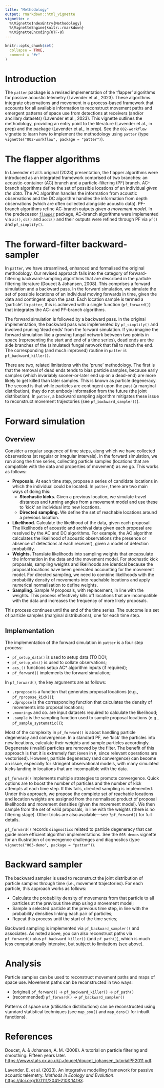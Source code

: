 ```yaml
---
title: "Methodology"
output: rmarkdown::html_vignette
vignette: >
  %\VignetteIndexEntry{Methodology}
  %\VignetteEngine{knitr::rmarkdown}
  %\VignetteEncoding{UTF-8}
---
```


```r
knitr::opts_chunk$set(
  collapse = TRUE,
  comment = "#>"
)
```

# Introduction

The `patter` package is a revised implementation of the 'flapper' algorithms for passive acoustic telemetry (Lavender et al., 2023). These algorithms integrate observations and movement in a process-based framework that accounts for all available information to reconstruct movement paths and emergent patterns of space use from detections at receivers (and/or ancillary datasets) (Lavender et al., 2023). This vignette outlines the methodology, providing an entry point to the literature (Lavender et al., in prep) and the package (Lavender et al., in prep). See the `002-workflow` vignette to learn how to implement the methodology using `patter` (type `vignette("002-workflow", package = "patter")`). 

# The flapper algorithms

In Lavender et al.'s original (2023) presentation, the flapper algorithms were introduced as an integrated framework comprised of two branches: an acoustic-container (AC) branch and a particle-filtering (PF) branch. AC-branch algorithms define the set of possible locations of an individual _given the data_. The AC algorithm handles the information from acoustic observations and the DC algorithm handles the information from depth observations (which are often collected alongside acoustic data). PF-branch algorithms refine AC-branch outputs _given a movement model_. In the predecessor [`flapper`](https://github.com/edwardlavender/flapper) package, AC-branch algorithms were implemented via `ac()`, `dc()` and `acdc()` and their outputs were refined through PF via `pf()` and `pf_simplify()`. 

# The forward-filter backward-sampler

In `patter`, we have streamlined, enhanced and formalised the original methodology. Our revised approach falls into the category of forward-filtering backward-sampling algorithms that are described in the particle filtering literature (Doucet & Johansen, 2008). This comprises a forward simulation and a backward pass. In the forward simulation, we simulate the set of possible locations of an individual moving forwards in time, given the data and contingent upon the past. Each location sample is termed a 'particle'. In `patter`, this is achieved with a single function (`pf_forward()`) that integrates the AC- and PF-branch algorithms. 

The forward simulation is followed by a backward pass. In the original implementation, the backward pass was implemented by `pf_simplify()` and involved pruning 'dead ends' from the forward simulation. If you imagine the forward simulation like a growing fungal network between two points in space (representing the start and end of a time series), dead ends are the side branches of the (simulated) fungal network that fail to reach the end. The corresponding (and much improved) routine in `patter` is `pf_backward_killer()`. 

There are two, related limitations with the 'prune' methodology. The first is that the removal of dead ends tends to bias particle samples, because early samples (which invariably sooner-or-later end up on a dead-end) are more likely to get killed than later samples. This is known as particle degeneracy. The second is that while particles are contingent upon the past (a marginal distribution), they do not embody information from the future (the joint distribution). In `patter`, a backward sampling algorithm mitigates these issue to reconstruct movement trajectories (see `pf_backward_sampler()`).

# Forward simulation 

## Overview 

Consider a regular sequence of time steps, along which we have collected observations (at regular or irregular intervals). In the forward simulation, we run along the time series, collecting particle samples (locations that are compatible with the data and properties of movement) as we go. This works as follows:

* **Proposals.** At each time step, propose a series of candidate locations in which the individual could be located. In `patter`, there are two main ways of doing this: 
    * **Stochastic kicks.** Given a previous location, we simulate travel distances and turning angles from a movement model and use these to 'kick' an individual into new locations. 
    * **Directed sampling.** We define the set of reachable locations around a previous location. 
* **Likelihood.** Calculate the likelihood of the data, given each proposal. The likelihoods of acoustic and archival data given each proposal are resolved by the AC and DC algorithms. For example, the AC algorithm calculates the likelihood of acoustic observations (the presence or absence of detections at each receiver), given a model of detection probability. 
* **Weights.** Translate likelihoods into sampling weights that encapsulate the information in the data and the movement model. For stochastic kick proposals, sampling weights and likelihoods are identical because the proposal locations have been generated accounting for the movement model. For directed sampling, we need to combine likelihoods with the probability density of movements into reachable locations and apply numerical normalisation to define weights. 
* **Sampling**. Sample $N$ proposals, with replacement, in line with the weights. This process effectively kills off locations that are incompatible with the data and increases the frequency of more likely proposals. 

This process continues until the end of the time series. The outcome is a set of particle samples (marginal distributions), one for each time step. 

## Implementation 

The implementation of the forward simulation in `patter` is a four step process:

* `pf_setup_data()` is used to setup data (TO DO);
* `pf_setup_obs()` is used to collate observations;
* `acs_()` functions setup AC* algorithm inputs (if required);
* `pf_forward()` implements the forward simulation;

In `pf_forward()`, the key arguments are as follows:

* `.rpropose` is a function that generates proposal locations (e.g., `pf_rpropose_kick()`);
* `.dpropose` is the corresponding function that calculates the density of movements into proposal locations;
* `.moorings` and co. are input datasets required to calculate the likelihood; 
* `.sample` is the sampling function used to sample proposal locations (e.g., `pf_sample_systematic()`);

Most of the complexity in `pf_forward()` is about handling particle degeneracy and convergence. In a standard PF, we 'kick' the particles into new locations, calculate their weights and sample particles accordingly. Degenerate (invalid) particles are removed by the filter. The benefit of this approach is that it is extremely fast (even in `R`, since relevant operations are vectorised). However, particle degeneracy (and convergence) can become an issue, especially for stringent observational models, with many simulated kicks landing in locations that are incompatible with the data. 

`pf_forward()` implements multiple strategies to promote convergence. Quick options are to boost the number of particles and the number of kick attempts at each time step. If this fails, directed sampling is implemented. Under this approach, we propose the complete set of reachable locations and location weights are assigned from the normalised product of proposal likelihoods and movement densities (given the movement model). We then sample from the set of valid proposals, in line with the weights (there is no filtering stage). Other tricks are also available---see `?pf_forward()` for full details. 

`pf_forward()` records `diagnostics` related to particle degeneracy that can guide more efficient algorithm implementations. See the `003-demos` vignette for an illustration of convergence challenges and diagnostics (type `vignette("003-demo", package = "patter")`).

# Backward sampler

The backward sampler is used to reconstruct the joint distribution of particle samples through time (i.e., movement trajectories). For each particle, this approach works as follows:

* Calculate the probability density of movements from that particle to all particles at the previous time step using a movement model; 
* Sample a selected particle at the previous time step, in line with the probability densities linking each pair of particles;
* Repeat this process until the start of the time series;

Backward sampling is implemented via `pf_backward_sampler()` and associates. As noted above, you can also reconstruct paths via `pf_forward()` plus `pf_backward_killer()` (and `pf_path()`), which is much less computationally intensive, but subject to limitations (see above). 

# Analysis 

Particle samples can be used to reconstruct movement paths and maps of space use. Movement paths can be reconstructed in two ways: 

* (original) `pf_forward()` &rarr; `pf_backward_killer()` &rarr; `pf_path()`
* (recommended) `pf_forward()` &rarr; `pf_backward_sampler()`

Patterns of space use (utilisation distributions) can be reconstructed using standard statistical techniques (see `map_pou()` and `map_dens()` for inbuilt functions).

# References

Doucet, A. & Johansen, A. M. (2008). A tutorial on particle filtering and smoothing: Fifteen years later.   <https://www.stats.ox.ac.uk/~doucet/doucet_johansen_tutorialPF2011.pdf>.

Lavender. E. et al. (2023). An integrative modelling framework for passive acoustic telemetry. _Methods in Ecology and Evolution_. <https://doi.org/10.1111/2041-210X.14193>.
